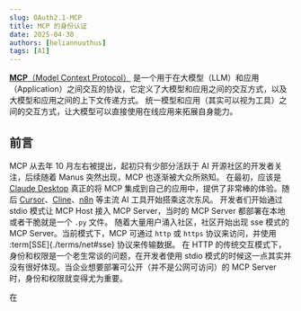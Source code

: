 ```yaml
---
slug: OAuth2.1-MCP
title: MCP 的身份认证
date: 2025-04-30
authors: [heliannuuthus]
tags: [AI]
---
```


[**MCP**（Model Context Protocol）](https://github.com/modelcontextprotocol/) 是一个用于在大模型（LLM）和应用（Application）之间交互的协议，它定义了大模型和应用之间的交互方式，以及大模型和应用之间的上下文传递方式。
统一模型和应用（其实可以视为工具）之间的交互方式，让大模型可以直接使用在线应用来拓展自身能力。

<!--truncate-->

## 前言

MCP 从去年 10 月左右被提出，起初只有少部分活跃于 AI 开源社区的开发者关注，后续随着 Manus 突然出现，MCP 也逐渐被大众所熟知。
在最初，应该是 [Claude Desktop](https://claude.ai/download) 真正的将 MCP 集成到自己的应用中，提供了非常棒的体验。随后 [Cursor](https://cursor.sh/)、[Cline](https://cline.ai/)、[n8n](https://n8n.io/) 等主流 AI 工具开始搭乘这次东风。
开发者们开始通过 stdio 模式让 MCP Host 接入 MCP Server，当时的 MCP Server 都部署在本地或者干脆就是一个 `.py` 文件。
随着大量用户涌入社区，社区开始出现 sse 模式的 MCP Server。当前模式下，MCP 可通过 `http` 或 `https` 协议来访问，并使用 :term[SSE]{./terms/net#sse} 协议来传输数据。
在 HTTP 的传统交互模式下，身份和权限是一个老生常谈的问题，在开发者使用 stdio 模式的时候这一点其实并没有很好体现。当企业想要部署可公开（并不是公网可访问）的 MCP Server 时，身份和权限就变得尤为重要。

在
